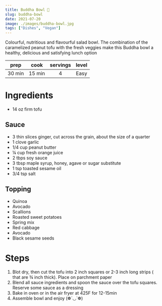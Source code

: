 ```yaml
---
title: Buddha Bowl 🥗
slug: buddha-bowl 
date: 2021-07-20
image: ./images/buddha-bowl.jpg
tags: ["Dishes", "Vegan"]
---
```


<StyledParagraph>Colourful, nutritious and flavourful salad bowl. The combination of the caramelized peanut tofu with the fresh veggies make this Buddha bowl a healthy, delicious and satisfying lunch option</StyledParagraph>

| prep | cook | servings | level |
| :--: | :--: | :------: | :---: |
| 30 min | 15 min |  4  | Easy  |

# Ingredients

- <ListItem> 14 oz firm tofu</ListItem>
## Sauce 
- <ListItem> 3 thin slices ginger, cut across the grain, about the size of a quarter</ListItem>
- <ListItem> 1 clove garlic</ListItem>
- <ListItem> 1/4 cup peanut butter</ListItem>
- <ListItem> ¼ cup fresh orange juice</ListItem>
- <ListItem> 2 tbps soy sauce</ListItem>
- <ListItem> 3 tbsp maple syrup, honey, agave or sugar substitute</ListItem>
- <ListItem> 1 tsp toasted sesame oil</ListItem>
- <ListItem> 3/4 tsp salt</ListItem>

## Topping 
- <ListItem>Quinoa</ListItem>
- <ListItem>Avocado</ListItem>
- <ListItem>Scallions</ListItem>
- <ListItem>Roasted sweet potatoes</ListItem>
- <ListItem>Spring mix</ListItem>
- <ListItem>Red cabbage</ListItem>
- <ListItem>Avocado</ListItem>
- <ListItem>Black sesame seeds</ListItem>

# Steps 
1. Blot dry, then cut the tofu into 2 inch squares or 2-3 inch long strips ( that are ¾ inch thick). Place on parchment paper
2. Blend all sauce ingredients and spoon the sauce over the tofu squares. Reserve some sauce as a dressing
3. Bake in oven or in the air fryer at 425F for 12-15min 
4. Assemble bowl and enjoy (❁´◡`❁) 
